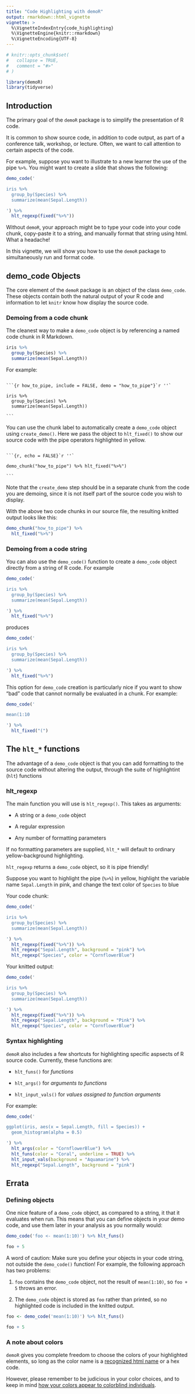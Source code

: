 ```yaml
---
title: "Code Highlighting with demoR"
output: rmarkdown::html_vignette
vignette: >
  %\VignetteIndexEntry{code_highlighting}
  %\VignetteEngine{knitr::rmarkdown}
  %\VignetteEncoding{UTF-8}
---
```


```r
# knitr::opts_chunk$set(
#   collapse = TRUE,
#   comment = "#>"
# )
```


```r
library(demoR)
library(tidyverse)
```

## Introduction

The primary goal of the `demoR` package is to simplify the presentation of R code.

It is common to show source code, in addition to code output, as part of a conference talk, workshop, or lecture.  Often, we want to call attention to certain aspects of the code. 

For example, suppose you want to illustrate to a new learner the use of the pipe `%>%`.  You might want to create a slide that shows the following:

```r

demo_code('

iris %>%
  group_by(Species) %>%
  summarize(mean(Sepal.Length))

') %>%
  hlt_regexp(fixed("%>%"))


```


Without `demoR`, your approach might be to type your code into your code chunk, copy-paste it to a string, and manually format that string using html.  What a headache!  

In this vignette, we will show you how to use the `demoR` package to simultaneously run and format code.

## demo_code Objects

The core element of the `demoR` package is an object of the class `demo_code`.  These objects contain both the natural output of your R code and information to let `knitr` know how display the source code.


### Demoing from a code chunk

The cleanest way to make a `demo_code` object is by referencing a named code chunk in R Markdown.

```r

iris %>%
  group_by(Species) %>%
  summarize(mean(Sepal.Length))

```

For example:

````

```{r how_to_pipe, include = FALSE, demo = "how_to_pipe"}`r ''`

iris %>%
  group_by(Species) %>%
  summarize(mean(Sepal.Length))

```

````


You can use the chunk label to automatically create a `demo_code` object using `create_demo()`.  Here we pass the object to `hlt_fixed()` to show our source code with the pipe operators highlighted in yellow.

````

```{r, echo = FALSE}`r ''`

demo_chunk("how_to_pipe") %>% hlt_fixed("%>%")
  
```

````


Note that the `create_demo` step should be in a separate chunk from the code you are demoing, since it is not itself part of the source code you wish to display.

With the above two code chunks in our source file, the resulting knitted output looks like this:

```r
demo_chunk("how_to_pipe") %>% 
  hlt_fixed("%>%") 
```

### Demoing from a code string

You can also use the `demo_code()` function to create a `demo_code` object directly from a string of R code. For example

```r
demo_code('

iris %>%
  group_by(Species) %>%
  summarize(mean(Sepal.Length))

') %>%
  hlt_fixed("%>%")
```

produces

```r
demo_code('

iris %>%
  group_by(Species) %>%
  summarize(mean(Sepal.Length))

') %>%
  hlt_fixed("%>%")
```


This option for `demo_code` creation is particularly nice if you want to show "bad" code that cannot normally be evaluated in a chunk.  For example:

```r
demo_code('

mean(1:10

') %>%
  hlt_fixed("(")
```



## The `hlt_*` functions

The advantage of a `demo_code` object is that you can add formatting to the source code without altering the output, through the suite of highlightint (`hlt`) functions

### hlt_regexp

The main function you will use is `hlt_regexp()`.  This takes as arguments:

* A string or a `demo_code` object

* A regular expression

* Any number of formatting parameters

If no formatting parameters are supplied, `hlt_*` will default to ordinary yellow-background highlighting.

`hlt_regexp` returns a `demo_code` object, so it is pipe friendly!

Suppose you want to highlight the pipe (`%>%`) in yellow, highlight the variable name `Sepal.Length` in pink, and change the text color of `Species` to blue

Your code chunk:

```r
demo_code('

iris %>%
  group_by(Species) %>%
  summarize(mean(Sepal.Length))

') %>%
  hlt_regexp(fixed("%>%")) %>%
  hlt_regexp("Sepal.Length", background = "pink") %>%
  hlt_regexp("Species", color = "CornflowerBlue")
```

Your knitted output:

```r
demo_code('

iris %>%
  group_by(Species) %>%
  summarize(mean(Sepal.Length))

') %>%
  hlt_regexp(fixed("%>%")) %>%
  hlt_regexp("Sepal.Length", background = "Pink") %>%
  hlt_regexp("Species", color = "CornflowerBlue")
```


### Syntax highlighting

`demoR` also includes a few shortcuts for highlighting specific aspsects of R source code.  Currently, these functions are:

* `hlt_funs()` for *functions*

* `hlt_args()` for *arguments to functions*

* `hlt_input_vals()` for *values assigned to function arguments*

For example:

```r
demo_code('

ggplot(iris, aes(x = Sepal.Length, fill = Species)) +
  geom_histogram(alpha = 0.5)

') %>%
  hlt_args(color = "CornflowerBlue") %>%
  hlt_funs(color = "Coral", underline = TRUE) %>%
  hlt_input_vals(background = "Aquamarine") %>%
  hlt_regexp("Sepal.Length", background = "pink")
```


## Errata 

### Defining objects

One nice feature of a `demo_code` object, as compared to a string, it that it evaluates when run.  This means that you can define objects in your demo code, and use them later in your analysis as you normally would:


```r

demo_code('foo <- mean(1:10)') %>% hlt_funs()

foo + 5
```


A word of caution: Make sure you define your objects in your code string, not outside the `demo_code()` function!  For example, the following approach has two problems:

1. `foo` contains the `demo_code` object, not the result of `mean(1:10)`, so  `foo + 5` throws an error.

2. The `demo_code` object is stored as `foo` rather than printed, so no highlighted code is included in the knitted output.

```r
foo <- demo_code('mean(1:10)') %>% hlt_funs()

foo + 5
```


### A note about colors

`demoR` gives you complete freedom to choose the colors of your highlighted elements, so long as the color name is a [recognized html name](https://www.w3schools.com/colors/colors_names.asp) or a hex code.

However, please remember to be judicious in your color choices, and to keep in mind [how your colors appear to colorblind individuals](https://venngage.com/blog/color-blind-friendly-palette/).

